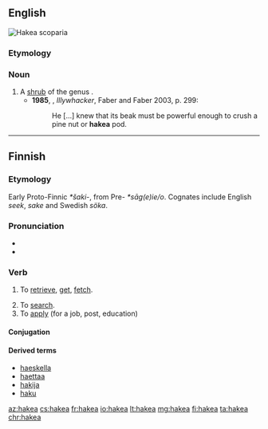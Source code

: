 ==English==
[[File:Hakea_scoparia_02.jpg|thumb|Hakea scoparia]]
{{wikipedia}}
===Etymology===
{{rfe|lang=en}}

===Noun===
{{en-noun}}

# A [[shrub]] of the genus {{taxlink|Hakea|genus|noshow=1}}.
#*'''1985''', {{w|Peter Carey}}, ''Illywhacker'', Faber and Faber 2003, p. 299:
#*:He […] knew that its beak must be powerful enough to crush a pine nut or '''hakea''' pod.


----

==Finnish==

===Etymology===
Early Proto-Finnic ''*šaki-'', from Pre-{{etyl|gem|fi}} ''*sāg(e)ie/o''. Cognates include English ''seek'', ''sake'' and Swedish ''söka''.

===Pronunciation===
* {{IPA|[ˈhɑke̞.ɑˣ]|lang=fi}}
* {{hyphenation|ha|ke|a|lang=fi}}

===Verb===
{{fi-verb}}

# {{context|transitive|lang=fi}} To [[retrieve]], [[get]], [[fetch]].
# To [[search]].
# To [[apply]] (for a job, post, education)

====Conjugation====
{{fi-conj-laskea|ha|k||a}}

====Derived terms====
* [[haeskella]]
* [[haettaa]]
* [[hakija]]
* [[haku]]

[[az:hakea]]
[[cs:hakea]]
[[fr:hakea]]
[[io:hakea]]
[[lt:hakea]]
[[mg:hakea]]
[[fi:hakea]]
[[ta:hakea]]
[[chr:hakea]]